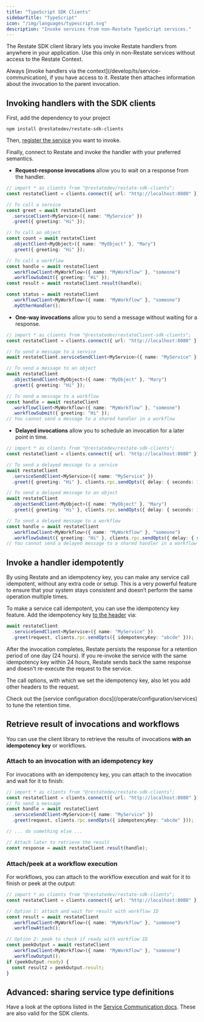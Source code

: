 ```yaml
---
title: "TypeScript SDK Clients"
sidebarTitle: "TypeScript"
icon: "/img/languages/typescript.svg"
description: "Invoke services from non-Restate TypeScript services."
---
```


The Restate SDK client library lets you invoke Restate handlers from anywhere in your application.
Use this only in non-Restate services without access to the Restate Context.

<Info>
Always [invoke handlers via the context](/develop/ts/service-communication), if you have access to it.
Restate then attaches information about the invocation to the parent invocation.
</Info>

## Invoking handlers with the SDK clients

First, add the dependency to your project

```shell
npm install @restatedev/restate-sdk-clients
```

Then, [register the service](/services/versioning) you want to invoke.

Finally, connect to Restate and invoke the handler with your preferred semantics.

- **Request-response invocations** allow you to wait on a response from the handler.

```ts {"CODE_LOAD::ts/src/develop/clients/ingress.ts#rpc_call_node"} 
// import * as clients from "@restatedev/restate-sdk-clients";
const restateClient = clients.connect({ url: "http://localhost:8080" });

// To call a service
const greet = await restateClient
  .serviceClient<MyService>({ name: "MyService" })
  .greet({ greeting: "Hi" });

// To call an object
const count = await restateClient
  .objectClient<MyObject>({ name: "MyObject" }, "Mary")
  .greet({ greeting: "Hi" });

// To call a workflow
const handle = await restateClient
  .workflowClient<MyWorkflow>({ name: "MyWorkflow" }, "someone")
  .workflowSubmit({ greeting: "Hi" });
const result = await restateClient.result(handle);

const status = await restateClient
  .workflowClient<MyWorkflow>({ name: "MyWorkflow" }, "someone")
  .myOtherHandler();
```

- **One-way invocations** allow you to send a message without waiting for a response.

```ts {"CODE_LOAD::ts/src/develop/clients/ingress.ts#one_way_call_node"} 
// import * as clients from "@restatedev/restateClient-sdk-clients";
const restateClient = clients.connect({ url: "http://localhost:8080" });

// To send a message to a service
await restateClient.serviceSendClient<MyService>({ name: "MyService" }).greet({ greeting: "Hi" });

// To send a message to an object
await restateClient
  .objectSendClient<MyObject>({ name: "MyObject" }, "Mary")
  .greet({ greeting: "Hi" });

// To send a message to a workflow
const handle = await restateClient
  .workflowClient<MyWorkflow>({ name: "MyWorkflow" }, "someone")
  .workflowSubmit({ greeting: "Hi" });
// You cannot send a message to a shared handler in a workflow
```

- **Delayed invocations** allow you to schedule an invocation for a later point in time.

```ts {"CODE_LOAD::ts/src/develop/clients/ingress.ts#delayed_call_node"} 
// import * as clients from "@restatedev/restate-sdk-clients";
const restateClient = clients.connect({ url: "http://localhost:8080" });

// To send a delayed message to a service
await restateClient
  .serviceSendClient<MyService>({ name: "MyService" })
  .greet({ greeting: "Hi" }, clients.rpc.sendOpts({ delay: { seconds: 1 } }));

// To send a delayed message to an object
await restateClient
  .objectSendClient<MyObject>({ name: "MyObject" }, "Mary")
  .greet({ greeting: "Hi" }, clients.rpc.sendOpts({ delay: { seconds: 1 } }));

// To send a delayed message to a workflow
const handle = await restateClient
  .workflowClient<MyWorkflow>({ name: "MyWorkflow" }, "someone")
  .workflowSubmit({ greeting: "Hi" }, clients.rpc.sendOpts({ delay: { seconds: 1 } }));
// You cannot send a delayed message to a shared handler in a workflow
```

## Invoke a handler idempotently

By using Restate and an idempotency key, you can make any service call idempotent, without any extra code or setup. This is a very powerful feature to ensure that your system stays consistent and doesn’t perform the same operation multiple times.

To make a service call idempotent, you can use the idempotency key feature.
Add the idempotency key [to the header](https://datatracker.ietf.org/doc/draft-ietf-httpapi-idempotency-key-header/) via:

```typescript {"CODE_LOAD::ts/src/develop/clients/ingress.ts#service_idempotent"} 
await restateClient
  .serviceSendClient<MyService>({ name: "MyService" })
  .greet(request, clients.rpc.sendOpts({ idempotencyKey: "abcde" }));
```

After the invocation completes, Restate persists the response for a retention period of one day (24 hours).
If you re-invoke the service with the same idempotency key within 24 hours, Restate sends back the same response and doesn't re-execute the request to the service.


The call options, with which we set the idempotency key, also let you add other headers to the request.

<Info>
    Check out the [service configuration docs](/operate/configuration/services) to tune the retention time.
</Info>

## Retrieve result of invocations and workflows

You can use the client library to retrieve the results of invocations **with an idempotency key** or workflows.

### Attach to an invocation with an idempotency key
For invocations with an idempotency key, you can attach to the invocation and wait for it to finish:

```typescript {"CODE_LOAD::ts/src/develop/clients/ingress.ts#service_attach"} 
// import * as clients from "@restatedev/restate-sdk-clients";
const restateClient = clients.connect({ url: "http://localhost:8080" });
// To send a message
const handle = await restateClient
  .serviceSendClient<MyService>({ name: "MyService" })
  .greet(request, clients.rpc.sendOpts({ idempotencyKey: "abcde" }));

// ... do something else ...

// Attach later to retrieve the result
const response = await restateClient.result(handle);
```

### Attach/peek at a workflow execution
For workflows, you can attach to the workflow execution and wait for it to finish or peek at the output:

```typescript {"CODE_LOAD::ts/src/develop/clients/ingress.ts#workflow_attach"} 
// import * as clients from "@restatedev/restate-sdk-clients";
const restateClient = clients.connect({ url: "http://localhost:8080" });

// Option 1: attach and wait for result with workflow ID
const result = await restateClient
  .workflowClient<MyWorkflow>({ name: "MyWorkflow" }, "someone")
  .workflowAttach();

// Option 2: peek to check if ready with workflow ID
const peekOutput = await restateClient
  .workflowClient<MyWorkflow>({ name: "MyWorkflow" }, "someone")
  .workflowOutput();
if (peekOutput.ready) {
  const result2 = peekOutput.result;
}
```

## Advanced: sharing service type definitions

Have a look at the options listed in the [Service Communication docs](/develop/ts/service-communication#advanced%3A-sharing-service-type-definitions). These are also valid for the SDK clients.
